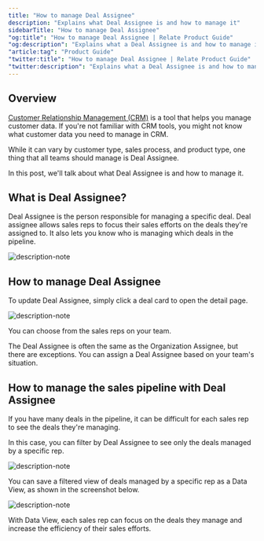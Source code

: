 ```yaml
---
title: "How to manage Deal Assignee"
description: "Explains what Deal Assignee is and how to manage it"
sidebarTitle: "How to manage Deal Assignee"
"og:title": "How to manage Deal Assignee | Relate Product Guide"
"og:description": "Explains what a Deal Assignee is and how to manage it"
"article:tag": "Product Guide"
"twitter:title": "How to manage Deal Assignee | Relate Product Guide"
"twitter:description": "Explains what a Deal Assignee is and how to manage it"
---
```


## Overview

[Customer Relationship Management (CRM)](https://www.relate.so/blog/what-is-crm/) is a tool that helps you manage customer data. If you're not familiar with CRM tools, you might not know what customer data you need to manage in CRM. 

While it can vary by customer type, sales process, and product type, one thing that all teams should manage is Deal Assignee.

In this post, we'll talk about what Deal Assignee is and how to manage it.


## What is Deal Assignee?

Deal Assignee is the person responsible for managing a specific deal. Deal assignee allows sales reps to focus their sales efforts on the deals they're assigned to. It also lets you know who is managing which deals in the pipeline. 

![description-note](/docs/images/features/deal-assignee.png)

## How to manage Deal Assignee

To update Deal Assignee, simply click a deal card to open the detail page. 

![description-note](/docs/images/features/open-detail-page.png)

You can choose from the sales reps on your team. 

The Deal Assignee is often the same as the Organization Assignee, but there are exceptions. You can assign a Deal Assignee based on your team's situation. 

## How to manage the sales pipeline with Deal Assignee

If you have many deals in the pipeline, it can be difficult for each sales rep to see the deals they're managing. 

In this case, you can filter by Deal Assignee to see only the deals managed by a specific rep. 

![description-note](/docs/images/features/pipeline-deal-assignee-dataview.png)

You can save a filtered view of deals managed by a specific rep as a Data View, as shown in the screenshot below. 

![description-note](/docs/images/features/deal-page-dataview-button.png)

With Data View, each sales rep can focus on the deals they manage and increase the efficiency of their sales efforts. 
